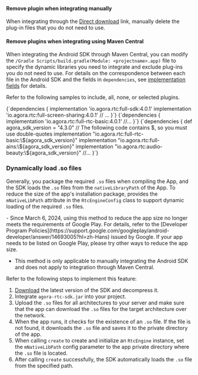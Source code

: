<PlatformWrapper platform="android">

#### Remove plugin when integrating manually
When integrating through the [Direct download](/sdks) link, manually delete the plug-in files that you do not need to use.

#### Remove plugins when integrating using Maven Central

When integrating the Android SDK through Maven Central, you can modify the `/Gradle Scripts/build.gradle(Module: <projectname>.app)` file to specify the dynamic libraries you need to integrate and exclude plug-ins you do not need to use. For details on the correspondence between each file in the Android SDK and the fields in `dependencies`, see [implementation fields](#implementation-fields) for details.

Refer to the following samples to include, all, none, or selected plugins.

<Tabs>
<TabItem value="all" label="Use all plugins" default>
<CodeBlock language="js" showLineNumbers>
{`dependencies {
  implementation 'io.agora.rtc:full-sdk:4.0.1'
  implementation 'io.agora.rtc:full-screen-sharing:4.0.1'
  // ...
}`}
</CodeBlock>
</TabItem>

<TabItem value="none" label="Don't use any plugins" default>
<CodeBlock language="js" showLineNumbers>
{`dependencies {
  implementation 'io.agora.rtc:full-rtc-basic:4.0.1'
  //...
}`}
</CodeBlock>
</TabItem>

<TabItem value="selected" label="Use selected plugins" default>
<CodeBlock language="js" showLineNumbers>
{`dependencies {
  def agora_sdk_version = "4.3.0"
  // The following code contains $, so you must use double-quotes
  implementation "io.agora.rtc:full-rtc-basic:\${agora_sdk_version}"
  implementation "io.agora.rtc:full-ains:\${agora_sdk_version}"
  implementation "io.agora.rtc:audio-beauty:\${agora_sdk_version}"
  //...
}`}
</CodeBlock>
</TabItem>
</Tabs>    

### Dynamically load .so files

Generally, you package the required `.so` files when compiling the App, and the SDK loads the `.so` files from the `nativeLibraryPath` of the App. To reduce the size of the app's installation package, <Vg k="VSDK" /> provides the `mNativeLibPath` attribute in the `RtcEngineConfig` class to support dynamic loading of the required `.so` files.

<Admonition type="caution" title="Note">
- Since March 6, 2024, using this method to reduce the app size no ​​longer meets the requirements of Google Play. For details, refer to the [Developer Program Policies](https://support.google.com/googleplay/android-developer/answer/14693005?hl=zh-Hans) issued by Google. If your app needs to be listed on Google Play, please try other ways to reduce the app size.

- This method is only applicable to manually integrating the Android SDK and does not apply to integration through Maven Central.
</Admonition>

Refer to the following steps to implement this feature:

1. [Download](/sdks) the latest version of the SDK and decompress it.
2. Integrate `agora-rtc-sdk.jar` into your project.
3. Upload the `.so` files for all architectures to your server and make sure that the app can download the `.so` files for the target architecture over the network.
4. When the app runs, it checks for the existence of an `.so` file. If the file is not found, it downloads the `.so` file and saves it to the private directory of the app.
5. When calling `create` to create and initialize an `RtcEngine` instance, set the `mNativeLibPath` config parameter to the app private directory where the `.so` file is located.
6. After calling `create` successfully, the SDK automatically loads the `.so` file from the specified path.

</PlatformWrapper>
